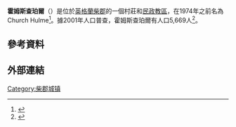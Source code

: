 {{noteTA
|1=zh-cn:霍尔姆斯查珀尔; zh-tw:霍姆斯查珀爾; zh-hk:孔晤士小聖堂區;
}}
{{Infobox UK place
|country= 英格蘭
|official_name=            Holmes Chapel
|static_image=             [[File:Holmes_Chapel.jpg|240px]]
|static_image_caption=     A view of Holmes Chapel
|latitude=                 53.204
|longitude=                -2.353
| population = 5,669
| population_ref = （[[2001年英國人口普查|2001年普查]]）<ref name=2001census/>
 |civil_parish=             Holmes Chapel
|unitary_england=       [[Cheshire_East|Cheshire East]]
|lieutenancy_england=   [[柴郡|柴郡]]
|region= 西北英格蘭
|constituency_westminster= [[康格爾頓_(英國國會選區)|康格爾頓]]
|post_town=                CREWE
|postcode_district=        CW4
|postcode_area=            CW
|dial_code=                01477
|os_grid_reference=        SJ765675
}}
'''霍姆斯查珀爾'''（{{lang-en|Holmes Chapel}}）是位於[[英格蘭|英格蘭]][[柴郡|柴郡]]的一個村莊和[[民政教區|民政教區]]，在1974年之前名為 Church Hulme<ref>{{citation |url=http://www.ukbmd.org.uk/genuki/chs/churchhulme.html |title=Cheshire Towns & Parishes: Holmes Chapel |publisher=[[GENUKI|GENUKI]] |accessdate=4 November 2008 |archive-url=https://web.archive.org/web/20081009145813/http://www.ukbmd.org.uk/genuki/chs/churchhulme.html |archive-date=2008-10-09 |dead-url=yes }}</ref>。據2001年人口普查，霍姆斯查珀爾有人口5,669人<ref name=2001census>{{citation |url=http://neighbourhood.statistics.gov.uk/dissemination/LeadTableView.do?a=3&b=792536&c=holmes+chapel&d=16&e=15&g=427935&i=1001x1003x1004&m=0&r=1&s=1225648265703&enc=1&dsFamilyId=779 |title=Parish Headcounts, 2001 |work=2001 Census: Key Statistics |publisher=[[Office_for_National_Statistics|Office for National Statistics]] |accessdate=4 November 2008 |archive-url=https://web.archive.org/web/20110526020816/http://neighbourhood.statistics.gov.uk/dissemination/LeadTableView.do?a=3&b=792536&c=holmes+chapel&d=16&e=15&g=427935&i=1001x1003x1004&m=0&r=1&s=1225648265703&enc=1&dsFamilyId=779 |archive-date=2011-05-26 |dead-url=yes }}</ref>。

==參考資料==
{{reflist|30em}}

==外部連結==
{{Commonscat-inline|Holmes Chapel}}

[[Category:柴郡城镇|Category:柴郡城镇]]